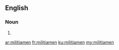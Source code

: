 ==English==

===Noun===
{{head|en|plural}}

# {{plural of|militiaman|lang=en}}

[[ar:militiamen]]
[[fr:militiamen]]
[[ku:militiamen]]
[[my:militiamen]]